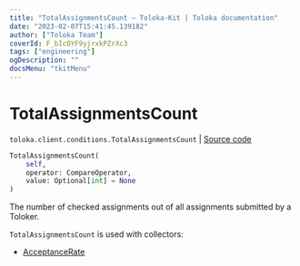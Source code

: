 ```yaml
---
title: "TotalAssignmentsCount — Toloka-Kit | Toloka documentation"
date: "2023-02-07T15:41:45.139182"
author: ["Toloka Team"]
coverId: F_bIcOYF9yjrxkPZrXc3
tags: ["engineering"]
ogDescription: ""
docsMenu: "tkitMenu"
---
```


# TotalAssignmentsCount
`toloka.client.conditions.TotalAssignmentsCount` | [Source code](https://github.com/Toloka/toloka-kit/blob/v1.1.3/src/client/conditions.py#L354)

```python
TotalAssignmentsCount(
    self,
    operator: CompareOperator,
    value: Optional[int] = None
)
```

The number of checked assignments out of all assignments submitted by a Toloker.

`TotalAssignmentsCount` is used with collectors:
- [AcceptanceRate](/docs/toloka-kit/reference/toloka.client.collectors.AcceptanceRate)
